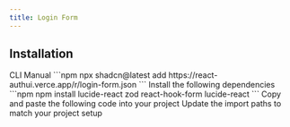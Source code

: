 ```yaml
---
title: Login Form
---
```


<ComponentPreview name='login-form-demo'/>

## Installation

<Tabs defaultValue="cli">
  <TabsList>
    <TabsTrigger value="cli">CLI</TabsTrigger>
    <TabsTrigger value="manual">Manual</TabsTrigger>
  </TabsList>
  <TabsContent value="cli">
    ```npm
    npx shadcn@latest add https://react-authui.verce.app/r/login-form.json
    ```  
    </TabsContent>
  <TabsContent value="manual">
  <Steps>
  <Step>
  Install the following dependencies
    ```npm
npm install lucide-react zod react-hook-form lucide-react
    ```
  </Step>
  <Step>
  Copy and paste the following code into your project
  <ComponentSource name='login-form' />
  </Step>

  <Step>
  Update the import paths to match your project setup
  </Step>

  </Steps>
 </TabsContent>
</Tabs>